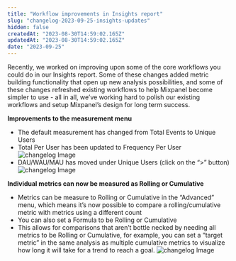 ```yaml
---
title: "Workflow improvements in Insights report"
slug: "changelog-2023-09-25-insights-updates"
hidden: false
createdAt: "2023-08-30T14:59:02.165Z"
updatedAt: "2023-08-30T14:59:02.165Z"
date: "2023-09-25"
---
```

Recently, we worked on improving upon some of the core workflows you could do in our Insights report. Some of these changes added metric building functionality that open up new analysis possibilities, and some of these changes refreshed existing workflows to help Mixpanel become simpler to use - all in all, we’ve working hard to polish our existing workflows and setup Mixpanel’s design for long term success. 

**Improvements to the measurement menu**
- The default measurement has changed from Total Events to Unique Users
- Total Per User has been updated to Frequency Per User
![changelog Image](/insightsmeasurementmenu1.png)
- DAU/WAU/MAU has moved under Unique Users (click on the “>” button)
![changelog Image](/insightsmeasurementmenu2.png)

**Individual metrics can now be measured as Rolling or Cumulative**
- Metrics can be measure to Rolling or Cumulative in the “Advanced” menu, which means it’s now possible to compare a rolling/cumulative metric with metrics using a different count
- You can also set a Formula to be Rolling or Cumulative
- This allows for comparisons that aren’t bottle necked by needing all metrics to be Rolling or Cumulative, for example, you can set a “target metric” in the same analysis as multiple cumulative metrics to visualize how long it will take for a trend to reach a goal.
![changelog Image](/rollingcumulative.png)
